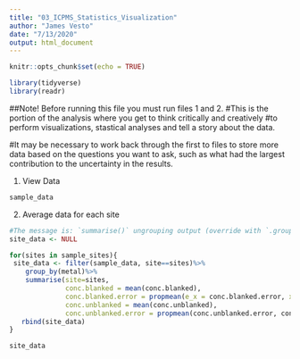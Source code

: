 ```yaml
---
title: "03_ICPMS_Statistics_Visualization"
author: "James Vesto"
date: "7/13/2020"
output: html_document
---
```


```r
knitr::opts_chunk$set(echo = TRUE)

library(tidyverse)
library(readr)
```

##Note! Before running this file you must run files 1 and 2.
#This is the portion of the analysis where you get to think critically and creatively
#to perform visualizations, stastical analyses and tell a story about the data.

#It may be necessary to work back through the first to files to store more data based on the questions you want to ask, such as what had the largest contribution to the uncertainty in the results.

1) View Data
```r
sample_data
```
2) Average data for each site

```r
#The message is: `summarise()` ungrouping output (override with `.groups` argument)
site_data <- NULL

for(sites in sample_sites){
 site_data <- filter(sample_data, site==sites)%>%
    group_by(metal)%>%
    summarise(site=sites,
              conc.blanked = mean(conc.blanked),
              conc.blanked.error = propmean(e_x = conc.blanked.error, x = conc.blanked),
              conc.unblanked = mean(conc.unblanked),
              conc.unblanked.error = propmean(conc.unblanked.error, conc.unblanked))%>%
   rbind(site_data)
}

site_data
```
